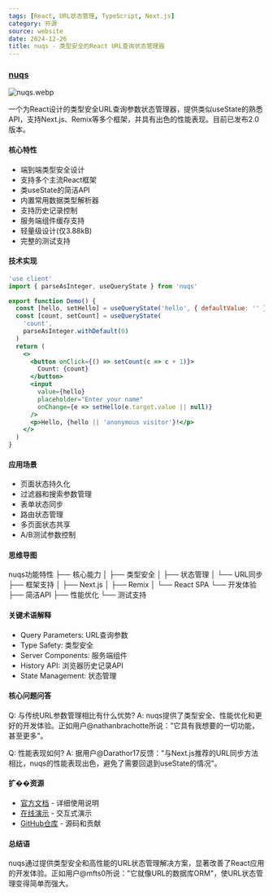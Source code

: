 ```yaml
---
tags: [React, URL状态管理, TypeScript, Next.js]
category: 开源
source: website
date: 2024-12-26
title: nuqs - 类型安全的React URL查询状态管理器
---
```


### [nuqs](https://nuqs.47ng.com/)

![nuqs.webp](https://img.mengpeng.tech/i/2024/12/26/676ce547246ea.webp)

一个为React设计的类型安全URL查询参数状态管理器，提供类似useState的熟悉API，支持Next.js、Remix等多个框架，并具有出色的性能表现。目前已发布2.0版本。

#### 核心特性

- 端到端类型安全设计
- 支持多个主流React框架
- 类useState的简洁API
- 内置常用数据类型解析器
- 支持历史记录控制
- 服务端组件缓存支持
- 轻量级设计(仅3.88kB)
- 完整的测试支持

#### 技术实现
```jsx
'use client'
import { parseAsInteger, useQueryState } from 'nuqs'

export function Demo() {
  const [hello, setHello] = useQueryState('hello', { defaultValue: '' })
  const [count, setCount] = useQueryState(
    'count',
    parseAsInteger.withDefault(0)
  )
  return (
    <>
      <button onClick={() => setCount(c => c + 1)}>
        Count: {count}
      </button>
      <input
        value={hello}
        placeholder="Enter your name"
        onChange={e => setHello(e.target.value || null)}
      />
      <p>Hello, {hello || 'anonymous visitor'}!</p>
    </>
  )
}
```

#### 应用场景

- 页面状态持久化
- 过滤器和搜索参数管理
- 表单状态同步
- 路由状态管理
- 多页面状态共享
- A/B测试参数控制

#### 思维导图
nuqs功能特性
├── 核心能力
│   ├── 类型安全
│   ├── 状态管理
│   └── URL同步
├── 框架支持
│   ├── Next.js
│   ├── Remix
│   └── React SPA
└── 开发体验
    ├── 简洁API
    ├── 性能优化
    └── 测试支持

#### 关键术语解释

- Query Parameters: URL查询参数
- Type Safety: 类型安全
- Server Components: 服务端组件
- History API: 浏览器历史记录API
- State Management: 状态管理

#### 核心问题问答

Q: 与传统URL参数管理相比有什么优势?
A: nuqs提供了类型安全、性能优化和更好的开发体验。正如用户@nathanbrachotte所说："它具有我想要的一切功能，甚至更多"。

Q: 性能表现如何?
A: 据用户@Darathor17反馈："与Next.js推荐的URL同步方法相比，nuqs的性能表现出色，避免了需要回退到useState的情况"。

#### 扩��资源

- [官方文档](https://nuqs.47ng.com/docs) - 详细使用说明
- [在线演示](https://nuqs.47ng.com/playground) - 交互式演示
- [GitHub仓库](https://github.com/47ng/nuqs) - 源码和贡献

#### 总结语

nuqs通过提供类型安全和高性能的URL状态管理解决方案，显著改善了React应用的开发体验。正如用户@mfts0所说："它就像URL的数据库ORM"，使URL状态管理变得简单而强大。 